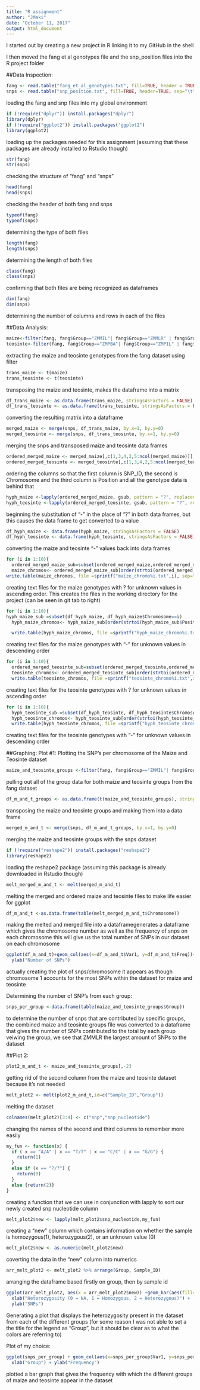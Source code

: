 ```yaml
---
title: "R assignment"
author: "JMaki"
date: "October 11, 2017"
output: html_document
---
```

I started out by creating a new project in R linking it to my GitHub in the shell

I then moved the fang et al genotypes file and the snp_position files into the R project folder 

##Data Inspection:
```r
fang <- read.table("fang_et_al_genotypes.txt", fill=TRUE, header = TRUE, sep="\t", stringsAsFactors = FALSE)
snps <- read.table("snp_position.txt", fill=TRUE, header=TRUE, sep="\t", stringsAsFactors = FALSE)

```
loading the fang and snp files into my global environment
```r
if (!require("dplyr")) install.packages("dplyr") 
library(dplyr)
if (!require("ggplot2")) install.packages("ggplot2") 
library(ggplot2)


```
loading up the packages needed for this assignment (assuming that these packages are already installed to Rstudio though)
```r
str(fang)
str(snps)

```
checking the structure of "fang" and "snps"
```r
head(fang)
head(snps)

```
checking the header of both fang and snps
```r
typeof(fang)
typeof(snps)

```
determining the type of both files
```r
length(fang)
length(snps)

```
determining the length of both files
```r
class(fang)
class(snps)

```
confirming that both files are being recognized as dataframes
```r
dim(fang)
dim(snps)

```
determining the number of columns and rows in each of the files

##Data Analysis:
```r
maize<-filter(fang, fang$Group=="ZMMIL"| fang$Group=="ZMMLR" | fang$Group=="ZMMMR")
teosinte<-filter(fang, fang$Group=="ZMPBA"| fang$Group=="ZMPIL" | fang$Group=="ZMPJA")

```
extracting the maize and teosinte genotypes from the fang dataset using filter
```r
trans_maize <- t(maize)
trans_teosinte <- t(teosinte)

```
transposing the maize and teosinte, makes the dataframe into a matrix
```r
df_trans_maize <- as.data.frame(trans_maize, stringsAsFactors = FALSE)
df_trans_teosinte <- as.data.frame(trans_teosinte, stringsAsFactors = FALSE)

```
converting the resulting matrix into a dataframe
```r
merged_maize <- merge(snps, df_trans_maize, by.x=1, by.y=0)
merged_teosinte <- merge(snps, df_trans_teosinte, by.x=1, by.y=0)

```
merging the snps and transposed maize and teosinte data frames
```r
ordered_merged_maize <- merged_maize[,c(1,3,4,2,5:ncol(merged_maize))]
ordered_merged_teosinte <- merged_teosinte[,c(1,3,4,2,5:ncol(merged_teosinte))]

```
ordering the columns so that the first column is SNP_ID, the second is Chromosome and the third column is Position and all the genotype data is behind that
```r
hyph_maize <-lapply(ordered_merged_maize, gsub, pattern = "?", replacement = "-", fixed = TRUE)
hyph_teosinte <-lapply(ordered_merged_teosinte, gsub, pattern = "?", replacement = "-", fixed = TRUE)

```
beginning the substitution of "-" in the place of "?" in both data frames, but this causes the data frame to get converted to a value
```r
df_hyph_maize <- data.frame(hyph_maize, stringsAsFactors = FALSE)
df_hyph_teosinte <- data.frame(hyph_teosinte, stringsAsFactors = FALSE)

```
converting the maize and teosinte "-" values back into data frames
```r
for (i in 1:10){
  ordered_merged_maize_sub=subset(ordered_merged_maize,ordered_merged_maize$Chromosome==i)
  maize_chromos<- ordered_merged_maize_sub[order(strtoi(ordered_merged_maize_sub$Position)),]
write.table(maize_chromos, file =sprintf("maize_chromo%i.txt",i), sep=" ", quote=FALSE, row.names=FALSE, col.names=FALSE)}

```
creating text files for the maize genotypes with ? for unknown values in ascending order. This creates the files in the working directory for the project (can be seen in git tab to right)
```r
for (i in 1:10){
hyph_maize_sub =subset(df_hyph_maize, df_hyph_maize$Chromosome==i)
  hyph_maize_chromos<- hyph_maize_sub[order(strtoi(hyph_maize_sub$Position), decreasing = TRUE),]

  write.table(hyph_maize_chromos, file =sprintf("hyph_maize_chromo%i.txt",i), sep=" ", quote=FALSE, row.names=FALSE, col.names=FALSE)}

```
creating text files for the maize genotypes with "-" for unknown values in descending order
```r
for (i in 1:10){
  ordered_merged_teosinte_sub=subset(ordered_merged_teosinte,ordered_merged_teosinte$Chromosome==i)
  teosinte_chromos<- ordered_merged_teosinte_sub[order(strtoi(ordered_merged_teosinte_sub$Position)),]
  write.table(teosinte_chromos, file =sprintf("teosinte_chromo%i.txt",i), sep=" ", quote=FALSE, row.names=FALSE, col.names=FALSE)}

```
creating text files for the teosinte genotypes with ? for unknown values in ascending order
```r
for (i in 1:10){
  hyph_teosinte_sub =subset(df_hyph_teosinte, df_hyph_teosinte$Chromosome==i)
  hyph_teosinte_chromos<- hyph_teosinte_sub[order(strtoi(hyph_teosinte_sub$Position), decreasing = TRUE),]
  write.table(hyph_teosinte_chromos, file =sprintf("hyph_teosinte_chromo%i.txt",i), sep=" ", quote=FALSE, row.names=FALSE, col.names=FALSE)}

```
creating text files for the teosinte genotypes with "-" for unknown values in descending order

##Graphing:
Plot #1: 
Plotting the SNP's per chromosome of the Maize and Teosinte dataset
```r
maize_and_teosinte_groups <-filter(fang, fang$Group=="ZMMIL"| fang$Group=="ZMMLR" | fang$Group=="ZMMMR" | fang$Group=="ZMPBA"| fang$Group=="ZMPIL" | fang$Group=="ZMPJA")
```
pulling out all of the group data for both maize and teosinte groups from the fang dataset
```r
df_m_and_t_groups <- as.data.frame(t(maize_and_teosinte_groups), stringsAsFactors = FALSE)
```
transposing the maize and teosinte groups and making them into a data frame
```r
merged_m_and_t <- merge(snps, df_m_and_t_groups, by.x=1, by.y=0)
```
merging the maize and teosinte groups with the snps dataset
```r
if (!require("reshape2")) install.packages("reshape2") 
library(reshape2)
```
loading the reshape2 package (assuming this package is already downloaded in Rstudio though)
```r
melt_merged_m_and_t <- melt(merged_m_and_t)
```
melting the merged and ordered maize and teosinte files to make life easier for ggplot
```r
df_m_and_t <-as.data.frame(table(melt_merged_m_and_t$Chromosome))
```
making the melted and merged file into a dataframegenerates a dataframe which gives the chromosome number as well as the frequency of snps on each chromosome
this will give us the total number of SNPs in our dataset on each chromosome

```r
ggplot(df_m_and_t)+geom_col(aes(x=df_m_and_t$Var1, y=df_m_and_t$Freq))+ xlab("Chromosome") +
  ylab("Number of SNPs")

```
actually creating the plot of snps/chromosome it appears as though chromosome 1 accounts for the most SNPs within the dataset for maize and teosinte

Determining the number of SNP's from each group:
```r
snps_per_group <-data.frame(table(maize_and_teosinte_groups$Group))
```
to determine the number of snps that are contributed by specific groups, the combined maize and teosinte groups file was converted to a dataframe that gives the number of SNPs contributed to the total by each group veiwing the group, we see that ZMMLR the largest amount of SNPs to the dataset


##Plot 2:

```r
plot2_m_and_t <- maize_and_teosinte_groups[,-2]
```
getting rid of the second column from the maize and teosinte dataset because it's not needed
```r
melt_plot2 <- melt(plot2_m_and_t,id=c("Sample_ID","Group"))
```
melting the dataset
```r
colnames(melt_plot2)[3:4] <- c("snp","snp_nucleotide") 
```
changing the names of the second and third columns to remember more easily
```r
my_fun <- function(x) {
  if ( x == "A/A" | x == "T/T" | x == "C/C" | x == "G/G") {
    return(1)
  }
  else if (x == "?/?") {
    return(0)
  }
  else {return(2)}
}

```
creating a function that we can use in conjunction with lapply to sort our newly created snp nucleotide column
```r
melt_plot2$new <- lapply(melt_plot2$snp_nucleotide,my_fun)
```
creating a "new" column which contains information on whether the sample is homozygous(1), heterozygous(2), or an unknown value (0)
```r
melt_plot2$new <- as.numeric(melt_plot2$new)

```
coverting the data in the "new" column into numerics
```r
arr_melt_plot2 <- melt_plot2 %>% arrange(Group, Sample_ID)
```
arranging the dataframe based firstly on group, then by sample id
```r
ggplot(arr_melt_plot2, aes(x = arr_melt_plot2$new)) +geom_bar(aes(fill=arr_melt_plot2$Group)) + 
  xlab("Heterozygosity (0 = NA, 1 = Homozygous, 2 = Heterozygous)") + 
  ylab("SNPs") 
```
Generating a plot that displays the heterozygosity present in the dataset from each of the different groups (for some reason I was not able to set a the title for the legend as "Group", but it should be clear as to what the colors are referring to)

Plot of my choice:
```r
ggplot(snps_per_group) + geom_col(aes(x=snps_per_group$Var1, y=snps_per_group$Freq)) +
  xlab("Group") + ylab("Frequency") 

```
plotted a bar graph that gives the frequency with which the different groups of maize and teosinte appear in the dataset








